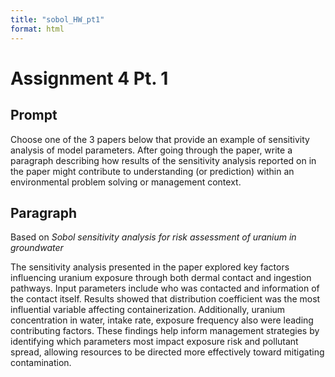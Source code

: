 ```yaml
---
title: "sobol_HW_pt1"
format: html
---
```


# Assignment 4 Pt. 1

## Prompt 
Choose one of the 3 papers below that provide an example of sensitivity analysis of model parameters.
After going through the paper, write a paragraph describing how results of the sensitivity analysis
reported on in the paper might contribute to understanding (or prediction) within an environmental
problem solving or management context.

## Paragraph

Based on *Sobol sensitivity analysis for risk assessment of uranium in groundwater*

The sensitivity analysis presented in the paper explored key factors influencing uranium exposure through both dermal contact and ingestion pathways. Input parameters include who was contacted and information of the contact itself. Results showed that distribution coefficient was the most influential variable affecting containerization. Additionally, uranium concentration in water, intake rate, exposure frequency also were leading contributing factors. These findings help inform management strategies by identifying which parameters most impact exposure risk and pollutant spread, allowing resources to be directed more effectively toward mitigating contamination.